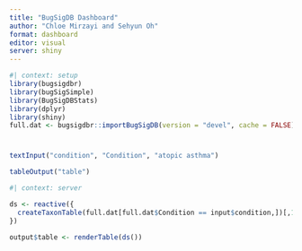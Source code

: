 ```yaml
---
title: "BugSigDB Dashboard"
author: "Chloe Mirzayi and Sehyun Oh"
format: dashboard
editor: visual
server: shiny
---
```


```r
#| context: setup
library(bugsigdbr)
library(bugSigSimple)
library(BugSigDBStats)
library(dplyr)
library(shiny)
full.dat <- bugsigdbr::importBugSigDB(version = "devel", cache = FALSE)
```
# {.toolbar}
```r
textInput("condition", "Condition", "atopic asthma")
```

```r
tableOutput("table")
```


```r
#| context: server

ds <- reactive({
  createTaxonTable(full.dat[full.dat$Condition == input$condition,])[,1:6]
})

output$table <- renderTable(ds())
```


